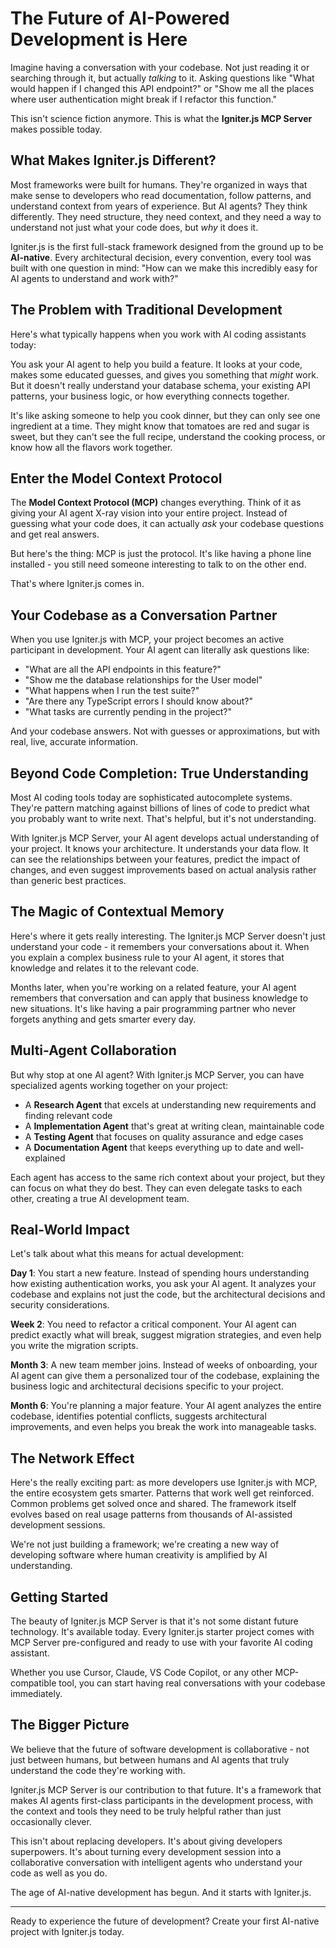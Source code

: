 # The Future of AI-Powered Development is Here

Imagine having a conversation with your codebase. Not just reading it or searching through it, but actually *talking* to it. Asking questions like "What would happen if I changed this API endpoint?" or "Show me all the places where user authentication might break if I refactor this function."

This isn't science fiction anymore. This is what the **Igniter.js MCP Server** makes possible today.

## What Makes Igniter.js Different?

Most frameworks were built for humans. They're organized in ways that make sense to developers who read documentation, follow patterns, and understand context from years of experience. But AI agents? They think differently. They need structure, they need context, and they need a way to understand not just what your code does, but *why* it does it.

Igniter.js is the first full-stack framework designed from the ground up to be **AI-native**. Every architectural decision, every convention, every tool was built with one question in mind: "How can we make this incredibly easy for AI agents to understand and work with?"

## The Problem with Traditional Development

Here's what typically happens when you work with AI coding assistants today:

You ask your AI agent to help you build a feature. It looks at your code, makes some educated guesses, and gives you something that *might* work. But it doesn't really understand your database schema, your existing API patterns, your business logic, or how everything connects together.

It's like asking someone to help you cook dinner, but they can only see one ingredient at a time. They might know that tomatoes are red and sugar is sweet, but they can't see the full recipe, understand the cooking process, or know how all the flavors work together.

## Enter the Model Context Protocol

The **Model Context Protocol (MCP)** changes everything. Think of it as giving your AI agent X-ray vision into your entire project. Instead of guessing what your code does, it can actually *ask* your codebase questions and get real answers.

But here's the thing: MCP is just the protocol. It's like having a phone line installed - you still need someone interesting to talk to on the other end.

That's where Igniter.js comes in.

## Your Codebase as a Conversation Partner

When you use Igniter.js with MCP, your project becomes an active participant in development. Your AI agent can literally ask questions like:

- "What are all the API endpoints in this feature?"
- "Show me the database relationships for the User model"
- "What happens when I run the test suite?"
- "Are there any TypeScript errors I should know about?"
- "What tasks are currently pending in the project?"

And your codebase answers. Not with guesses or approximations, but with real, live, accurate information.

## Beyond Code Completion: True Understanding

Most AI coding tools today are sophisticated autocomplete systems. They're pattern matching against billions of lines of code to predict what you probably want to write next. That's helpful, but it's not understanding.

With Igniter.js MCP Server, your AI agent develops actual understanding of your project. It knows your architecture. It understands your data flow. It can see the relationships between your features, predict the impact of changes, and even suggest improvements based on actual analysis rather than generic best practices.

## The Magic of Contextual Memory

Here's where it gets really interesting. The Igniter.js MCP Server doesn't just understand your code - it remembers your conversations about it. When you explain a complex business rule to your AI agent, it stores that knowledge and relates it to the relevant code.

Months later, when you're working on a related feature, your AI agent remembers that conversation and can apply that business knowledge to new situations. It's like having a pair programming partner who never forgets anything and gets smarter every day.

## Multi-Agent Collaboration

But why stop at one AI agent? With Igniter.js MCP Server, you can have specialized agents working together on your project:

- A **Research Agent** that excels at understanding new requirements and finding relevant code
- A **Implementation Agent** that's great at writing clean, maintainable code
- A **Testing Agent** that focuses on quality assurance and edge cases
- A **Documentation Agent** that keeps everything up to date and well-explained

Each agent has access to the same rich context about your project, but they can focus on what they do best. They can even delegate tasks to each other, creating a true AI development team.

## Real-World Impact

Let's talk about what this means for actual development:

**Day 1**: You start a new feature. Instead of spending hours understanding how existing authentication works, you ask your AI agent. It analyzes your codebase and explains not just the code, but the architectural decisions and security considerations.

**Week 2**: You need to refactor a critical component. Your AI agent can predict exactly what will break, suggest migration strategies, and even help you write the migration scripts.

**Month 3**: A new team member joins. Instead of weeks of onboarding, your AI agent can give them a personalized tour of the codebase, explaining the business logic and architectural decisions specific to your project.

**Month 6**: You're planning a major feature. Your AI agent analyzes the entire codebase, identifies potential conflicts, suggests architectural improvements, and even helps you break the work into manageable tasks.

## The Network Effect

Here's the really exciting part: as more developers use Igniter.js with MCP, the entire ecosystem gets smarter. Patterns that work well get reinforced. Common problems get solved once and shared. The framework itself evolves based on real usage patterns from thousands of AI-assisted development sessions.

We're not just building a framework; we're creating a new way of developing software where human creativity is amplified by AI understanding.

## Getting Started

The beauty of Igniter.js MCP Server is that it's not some distant future technology. It's available today. Every Igniter.js starter project comes with MCP Server pre-configured and ready to use with your favorite AI coding assistant.

Whether you use Cursor, Claude, VS Code Copilot, or any other MCP-compatible tool, you can start having real conversations with your codebase immediately.

## The Bigger Picture

We believe that the future of software development is collaborative - not just between humans, but between humans and AI agents that truly understand the code they're working with.

Igniter.js MCP Server is our contribution to that future. It's a framework that makes AI agents first-class participants in the development process, with the context and tools they need to be truly helpful rather than just occasionally clever.

This isn't about replacing developers. It's about giving developers superpowers. It's about turning every development session into a collaborative conversation with intelligent agents who understand your code as well as you do.

The age of AI-native development has begun. And it starts with Igniter.js.

---

Ready to experience the future of development? Create your first AI-native project with Igniter.js today.